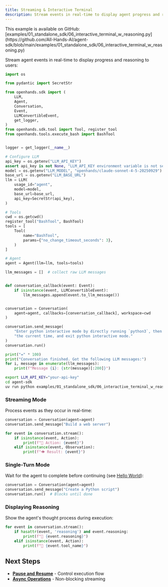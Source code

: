 ```yaml
---
title: Streaming & Interactive Terminal
description: Stream events in real-time to display agent progress and reasoning to users.
---
```


<Note>
This example is available on GitHub: [examples/01_standalone_sdk/06_interactive_terminal_w_reasoning.py](https://github.com/All-Hands-AI/agent-sdk/blob/main/examples/01_standalone_sdk/06_interactive_terminal_w_reasoning.py)
</Note>

Stream agent events in real-time to display progress and reasoning to users:

```python icon="python" expandable examples/01_standalone_sdk/06_interactive_terminal_w_reasoning.py
import os

from pydantic import SecretStr

from openhands.sdk import (
    LLM,
    Agent,
    Conversation,
    Event,
    LLMConvertibleEvent,
    get_logger,
)
from openhands.sdk.tool import Tool, register_tool
from openhands.tools.execute_bash import BashTool


logger = get_logger(__name__)

# Configure LLM
api_key = os.getenv("LLM_API_KEY")
assert api_key is not None, "LLM_API_KEY environment variable is not set."
model = os.getenv("LLM_MODEL", "openhands/claude-sonnet-4-5-20250929")
base_url = os.getenv("LLM_BASE_URL")
llm = LLM(
    usage_id="agent",
    model=model,
    base_url=base_url,
    api_key=SecretStr(api_key),
)

# Tools
cwd = os.getcwd()
register_tool("BashTool", BashTool)
tools = [
    Tool(
        name="BashTool",
        params={"no_change_timeout_seconds": 3},
    )
]

# Agent
agent = Agent(llm=llm, tools=tools)

llm_messages = []  # collect raw LLM messages


def conversation_callback(event: Event):
    if isinstance(event, LLMConvertibleEvent):
        llm_messages.append(event.to_llm_message())


conversation = Conversation(
    agent=agent, callbacks=[conversation_callback], workspace=cwd
)

conversation.send_message(
    "Enter python interactive mode by directly running `python3`, then tell me "
    "the current time, and exit python interactive mode."
)
conversation.run()

print("=" * 100)
print("Conversation finished. Got the following LLM messages:")
for i, message in enumerate(llm_messages):
    print(f"Message {i}: {str(message)[:200]}")
```

```bash Running the Example
export LLM_API_KEY="your-api-key"
cd agent-sdk
uv run python examples/01_standalone_sdk/06_interactive_terminal_w_reasoning.py
```

### Streaming Mode

Process events as they occur in real-time:

```python highlight={4-7}
conversation = Conversation(agent=agent)
conversation.send_message("Build a web server")

for event in conversation.stream():
    if isinstance(event, Action):
        print(f"🔧 Action: {event}")
    elif isinstance(event, Observation):
        print(f"👁️ Result: {event}")
```

### Single-Turn Mode

Wait for the agent to complete before continuing (see [Hello World](/sdk/guides/hello-world)):

```python highlight={3}
conversation = Conversation(agent=agent)
conversation.send_message("Create a Python script")
conversation.run()  # Blocks until done
```

### Displaying Reasoning

Show the agent's thought process during execution:

```python highlight={2-3}
for event in conversation.stream():
    if hasattr(event, 'reasoning') and event.reasoning:
        print(f"💭 {event.reasoning}")
    elif isinstance(event, Action):
        print(f"🔧 {event.tool_name}")
```

## Next Steps

- **[Pause and Resume](/sdk/guides/pause-and-resume)** - Control execution flow
- **[Async Operations](/sdk/guides/async)** - Non-blocking streaming
